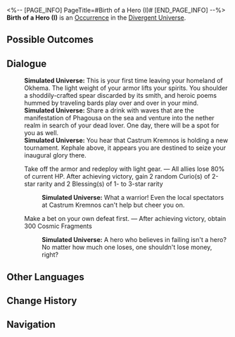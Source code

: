 <%-- [PAGE_INFO]
PageTitle=#Birth of a Hero (I)#
[END_PAGE_INFO] --%>
{{Stub}}
{{Simulated Universe Event Infobox
|id            = 25901
|title         = 
|image         = <!--TBA: SpriteOutput/Rogue/RandomEvent/PicRogueEvent_32.png-->
|domains_su    = 
|domains_swarm = 
|domains_gng   = 
|domains_du    = Unknown
|domains_und   = 
|requirements  = 
|prev          = 
|next          = 
|characters    = 
|factions      = 
|order         = 
|order_du      = 142
}}
'''Birth of a Hero (I)''' is an [[Divergent Universe/Occurrence|Occurrence]] in the [[Divergent Universe]].

==Possible Outcomes==
{{Possible Outcomes
|choice_1 = Take off the armor and redeploy with light gear.
|result_1 = All allies lose 80% of current HP. After achieving victory, gain 2 random Curio(s) of 2-star rarity and 2 Blessing(s) of 1- to 3-star rarity

|choice_2 = Make a bet on your own defeat first.
|result_2 = After achieving victory, obtain 300 Cosmic Fragments

}}
<!--
==Gameplay Notes==
* 
-->
==Dialogue==
{{Dialogue Start}}
:'''Simulated Universe:''' This is your first time leaving your homeland of Okhema. The light weight of your armor lifts your spirits. You shoulder a shoddily-crafted spear discarded by its smith, and heroic poems hummed by traveling bards play over and over in your mind.
:'''Simulated Universe:''' Share a drink with waves that are the manifestation of Phagousa on the sea and venture into the nether realm in search of your dead lover. One day, there will be a spot for you as well.
:'''Simulated Universe:''' You hear that Castrum Kremnos is holding a new tournament. Kephale above, it appears you are destined to seize your inaugural glory there.
:{{DIcon|Star}} Take off the armor and redeploy with light gear. &mdash; All allies lose 80% of current HP. After achieving victory, gain 2 random Curio(s) of 2-star rarity and 2 Blessing(s) of 1- to 3-star rarity
::'''Simulated Universe:''' What a warrior! Even the local spectators at Castrum Kremnos can't help but cheer you on.
:{{DIcon|Star}} Make a bet on your own defeat first. &mdash; After achieving victory, obtain 300 Cosmic Fragments
::'''Simulated Universe:''' A hero who believes in failing isn't a hero? No matter how much one loses, one shouldn't lose money, right?
{{Dialogue End}}

==Other Languages==
{{Other Languages
|en   = Birth of a Hero (I)
|zhs  = 英雄的诞生（其一）
|zht  = 英雄的誕生（其一）
|ja   = {{Rubi|英雄|えいゆう}}の{{Rubi|誕生|たんじょう}}（その1）
|ko   = 영웅의 탄생(1)
|es   = El nacimiento de un héroe I
|fr   = Naissance d'un héros (I)
|ru   = Рождение героя I
|th   = กำเนิดวีรชน (I)
|vi   = Sự Ra Đời Của Anh Hùng (I)
|de   = Geburt eines Helden (I)
|id   = Lahirnya Pahlawan 1
|pt   = O Nascimento de um Herói (I)
}}

==Change History==
{{Change History|3.1}}

==Navigation==
{{Occurrence Navbox}}